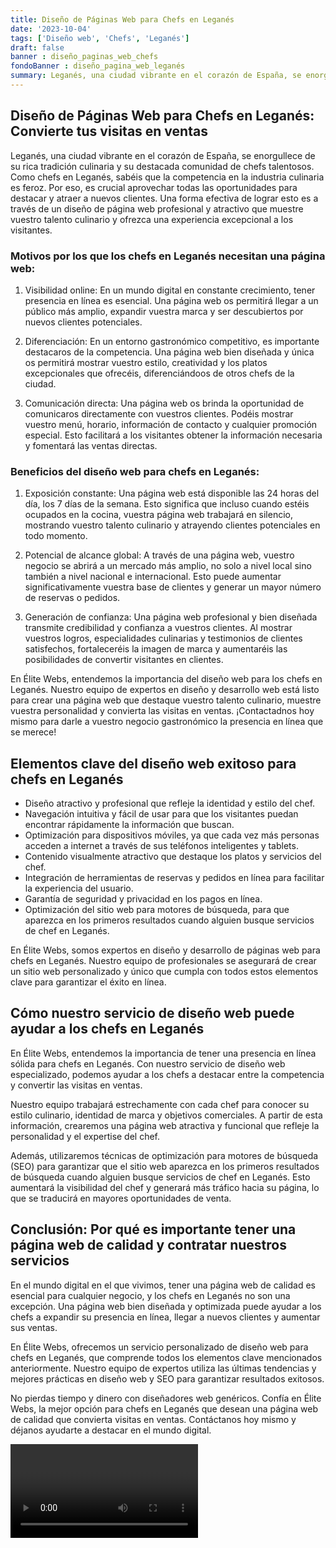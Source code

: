```yaml
---
title: Diseño de Páginas Web para Chefs en Leganés
date: '2023-10-04'
tags: ['Diseño web', 'Chefs', 'Leganés']
draft: false
banner : diseño_paginas_web_chefs
fondoBanner : diseño_pagina_web_leganés
summary: Leganés, una ciudad vibrante en el corazón de España, se enorgullece de su rica tradición culinaria y su destacada comunidad de chefs talentosos. Como chefs en Leganés, sabéis que la competencia en la industria culinaria es feroz. Por eso, es crucial aprovechar todas las oportunidades para destacar y atraer a nuevos clientes. Una forma efectiva de lograr esto es a través de un diseño de página web profesional y atractivo que muestre vuestro talento culinario y ofrezca una experiencia excepcional a los visitantes.
---
```


## Diseño de Páginas Web para Chefs en Leganés: Convierte tus visitas en ventas

Leganés, una ciudad vibrante en el corazón de España, se enorgullece de su rica tradición culinaria y su destacada comunidad de chefs talentosos. Como chefs en Leganés, sabéis que la competencia en la industria culinaria es feroz. Por eso, es crucial aprovechar todas las oportunidades para destacar y atraer a nuevos clientes. Una forma efectiva de lograr esto es a través de un diseño de página web profesional y atractivo que muestre vuestro talento culinario y ofrezca una experiencia excepcional a los visitantes.

### Motivos por los que los chefs en Leganés necesitan una página web:

1. Visibilidad online: En un mundo digital en constante crecimiento, tener presencia en línea es esencial. Una página web os permitirá llegar a un público más amplio, expandir vuestra marca y ser descubiertos por nuevos clientes potenciales.

2. Diferenciación: En un entorno gastronómico competitivo, es importante destacaros de la competencia. Una página web bien diseñada y única os permitirá mostrar vuestro estilo, creatividad y los platos excepcionales que ofrecéis, diferenciándoos de otros chefs de la ciudad.

3. Comunicación directa: Una página web os brinda la oportunidad de comunicaros directamente con vuestros clientes. Podéis mostrar vuestro menú, horario, información de contacto y cualquier promoción especial. Esto facilitará a los visitantes obtener la información necesaria y fomentará las ventas directas.

### Beneficios del diseño web para chefs en Leganés:

1. Exposición constante: Una página web está disponible las 24 horas del día, los 7 días de la semana. Esto significa que incluso cuando estéis ocupados en la cocina, vuestra página web trabajará en silencio, mostrando vuestro talento culinario y atrayendo clientes potenciales en todo momento.

2. Potencial de alcance global: A través de una página web, vuestro negocio se abrirá a un mercado más amplio, no solo a nivel local sino también a nivel nacional e internacional. Esto puede aumentar significativamente vuestra base de clientes y generar un mayor número de reservas o pedidos.

3. Generación de confianza: Una página web profesional y bien diseñada transmite credibilidad y confianza a vuestros clientes. Al mostrar vuestros logros, especialidades culinarias y testimonios de clientes satisfechos, fortaleceréis la imagen de marca y aumentaréis las posibilidades de convertir visitantes en clientes.

En Élite Webs, entendemos la importancia del diseño web para los chefs en Leganés. Nuestro equipo de expertos en diseño y desarrollo web está listo para crear una página web que destaque vuestro talento culinario, muestre vuestra personalidad y convierta las visitas en ventas. ¡Contactadnos hoy mismo para darle a vuestro negocio gastronómico la presencia en línea que se merece!

<GifSeo />

<Cta />

## Elementos clave del diseño web exitoso para chefs en Leganés

- Diseño atractivo y profesional que refleje la identidad y estilo del chef.
- Navegación intuitiva y fácil de usar para que los visitantes puedan encontrar rápidamente la información que buscan.
- Optimización para dispositivos móviles, ya que cada vez más personas acceden a internet a través de sus teléfonos inteligentes y tablets.
- Contenido visualmente atractivo que destaque los platos y servicios del chef.
- Integración de herramientas de reservas y pedidos en línea para facilitar la experiencia del usuario.
- Garantía de seguridad y privacidad en los pagos en línea.
- Optimización del sitio web para motores de búsqueda, para que aparezca en los primeros resultados cuando alguien busque servicios de chef en Leganés.

En Élite Webs, somos expertos en diseño y desarrollo de páginas web para chefs en Leganés. Nuestro equipo de profesionales se asegurará de crear un sitio web personalizado y único que cumpla con todos estos elementos clave para garantizar el éxito en línea.

## Cómo nuestro servicio de diseño web puede ayudar a los chefs en Leganés

En Élite Webs, entendemos la importancia de tener una presencia en línea sólida para chefs en Leganés. Con nuestro servicio de diseño web especializado, podemos ayudar a los chefs a destacar entre la competencia y convertir las visitas en ventas.

Nuestro equipo trabajará estrechamente con cada chef para conocer su estilo culinario, identidad de marca y objetivos comerciales. A partir de esta información, crearemos una página web atractiva y funcional que refleje la personalidad y el expertise del chef.

Además, utilizaremos técnicas de optimización para motores de búsqueda (SEO) para garantizar que el sitio web aparezca en los primeros resultados de búsqueda cuando alguien busque servicios de chef en Leganés. Esto aumentará la visibilidad del chef y generará más tráfico hacia su página, lo que se traducirá en mayores oportunidades de venta.

## Conclusión: Por qué es importante tener una página web de calidad y contratar nuestros servicios

En el mundo digital en el que vivimos, tener una página web de calidad es esencial para cualquier negocio, y los chefs en Leganés no son una excepción. Una página web bien diseñada y optimizada puede ayudar a los chefs a expandir su presencia en línea, llegar a nuevos clientes y aumentar sus ventas.

En Élite Webs, ofrecemos un servicio personalizado de diseño web para chefs en Leganés, que comprende todos los elementos clave mencionados anteriormente. Nuestro equipo de expertos utiliza las últimas tendencias y mejores prácticas en diseño web y SEO para garantizar resultados exitosos.

No pierdas tiempo y dinero con diseñadores web genéricos. Confía en Élite Webs, la mejor opción para chefs en Leganés que desean una página web de calidad que convierta visitas en ventas. Contáctanos hoy mismo y déjanos ayudarte a destacar en el mundo digital.

<Video />

<CtaBot job='Chefs' city='Leganés'/>

<Gmaps query='Leganés+españa+maps' />